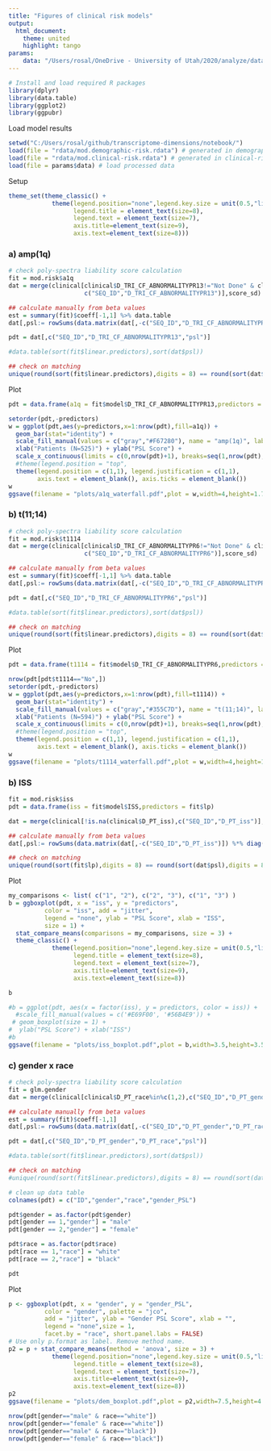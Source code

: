 ---
title: "Figures of clinical risk models"
output:
  html_document:
    theme: united
    highlight: tango
params:
    data: "/Users/rosal/OneDrive - University of Utah/2020/analyze/data/transcriptome-dimensions/analysis/20200802_pipe_out.rdata"
---

```{r load_packages, message=F, include=F}
# Install and load required R packages
library(dplyr)
library(data.table)
library(ggplot2)
library(ggpubr)
```

Load model results
```{r}
setwd("C:/Users/rosal/github/transcriptome-dimensions/notebook/")
load(file = "rdata/mod.demographic-risk.rdata") # generated in demographic-risk.Rmd
load(file = "rdata/mod.clinical-risk.rdata") # generated in clinical-risk.Rmd
load(file = params$data) # load processed data
```

Setup
```{r}
theme_set(theme_classic() + 
            theme(legend.position="none",legend.key.size = unit(0.5,"line"),
                  legend.title = element_text(size=8),
                  legend.text = element_text(size=7),
                  axis.title=element_text(size=9),
                  axis.text=element_text(size=8)))
```

### a) amp(1q)
```{r}
# check poly-spectra liability score calculation
fit = mod.risk$a1q
dat = merge(clinical[clinical$D_TRI_CF_ABNORMALITYPR13!="Not Done" & clinical$D_TRI_CF_ABNORMALITYPR13!="",
                     c("SEQ_ID","D_TRI_CF_ABNORMALITYPR13")],score_sd)

## calculate manually from beta values
est = summary(fit)$coeff[-1,1] %>% data.table
dat[,psl:= rowSums(data.matrix(dat[,-c("SEQ_ID","D_TRI_CF_ABNORMALITYPR13")]) %*% diag(est$.)) + summary(fit)$coeff[1,1]]

pdt = dat[,c("SEQ_ID","D_TRI_CF_ABNORMALITYPR13","psl")]

#data.table(sort(fit$linear.predictors),sort(dat$psl))

## check on matching
unique(round(sort(fit$linear.predictors),digits = 8) == round(sort(dat$psl),digits = 8))
```

Plot
```{r}
pdt = data.frame(a1q = fit$model$D_TRI_CF_ABNORMALITYPR13,predictors = fit$linear.predictors)

setorder(pdt,-predictors)
w = ggplot(pdt,aes(y=predictors,x=1:nrow(pdt),fill=a1q)) +
  geom_bar(stat="identity") +
  scale_fill_manual(values = c("gray","#F67280"), name = "amp(1q)", labels = c("N (n=323)","Y (n=202)")) +
  xlab("Patients (N=525)") + ylab("PSL Score") +
  scale_x_continuous(limits = c(0,nrow(pdt)+1), breaks=seq(1,nrow(pdt),1)) +
  #theme(legend.position = "top",
  theme(legend.position = c(1,1), legend.justification = c(1,1),
        axis.text = element_blank(), axis.ticks = element_blank())
w
ggsave(filename = "plots/a1q_waterfall.pdf",plot = w,width=4,height=1.75)
```
### b) t(11;14)
```{r}
# check poly-spectra liability score calculation
fit = mod.risk$t1114
dat = merge(clinical[clinical$D_TRI_CF_ABNORMALITYPR6!="Not Done" & clinical$D_TRI_CF_ABNORMALITYPR6!="",
                     c("SEQ_ID","D_TRI_CF_ABNORMALITYPR6")],score_sd)

## calculate manually from beta values
est = summary(fit)$coeff[-1,1] %>% data.table
dat[,psl:= rowSums(data.matrix(dat[,-c("SEQ_ID","D_TRI_CF_ABNORMALITYPR6")]) %*% diag(est$.)) + summary(fit)$coeff[1,1]]

pdt = dat[,c("SEQ_ID","D_TRI_CF_ABNORMALITYPR6","psl")]

#data.table(sort(fit$linear.predictors),sort(dat$psl))

## check on matching
unique(round(sort(fit$linear.predictors),digits = 8) == round(sort(dat$psl),digits = 8))
```

Plot
```{r}
pdt = data.frame(t1114 = fit$model$D_TRI_CF_ABNORMALITYPR6,predictors = fit$linear.predictors)

nrow(pdt[pdt$t1114=="No",])
setorder(pdt,-predictors)
w = ggplot(pdt,aes(y=predictors,x=1:nrow(pdt),fill=t1114)) +
  geom_bar(stat="identity") +
  scale_fill_manual(values = c("gray","#355C7D"), name = "t(11;14)", labels = c("N (n=441)","Y (n=153)")) +
  xlab("Patients (N=594)") + ylab("PSL Score") +
  scale_x_continuous(limits = c(0,nrow(pdt)+1), breaks=seq(1,nrow(pdt),1)) +
  #theme(legend.position = "top",
  theme(legend.position = c(1,1), legend.justification = c(1,1),
        axis.text = element_blank(), axis.ticks = element_blank())
w
ggsave(filename = "plots/t1114_waterfall.pdf",plot = w,width=4,height=1.75)
```
### b) ISS
```{r}
fit = mod.risk$iss
pdt = data.frame(iss = fit$model$ISS,predictors = fit$lp)

dat = merge(clinical[!is.na(clinical$D_PT_iss),c("SEQ_ID","D_PT_iss")],score_sd)

## calculate manually from beta values
dat[,psl:= rowSums(data.matrix(dat[,-c("SEQ_ID","D_PT_iss")]) %*% diag(coef(fit)))]

## check on matching
unique(round(sort(fit$lp),digits = 8) == round(sort(dat$psl),digits = 8))

```

Plot
```{r}
my_comparisons <- list( c("1", "2"), c("2", "3"), c("1", "3") )
b = ggboxplot(pdt, x = "iss", y = "predictors",
          color = "iss", add = "jitter",
          legend = "none", ylab = "PSL Score", xlab = "ISS", 
          size = 1) + 
  stat_compare_means(comparisons = my_comparisons, size = 3) +
  theme_classic() + 
            theme(legend.position="none",legend.key.size = unit(0.5,"line"),
                  legend.title = element_text(size=8),
                  legend.text = element_text(size=7),
                  axis.title=element_text(size=9),
                  axis.text=element_text(size=8))

b

#b = ggplot(pdt, aes(x = factor(iss), y = predictors, color = iss)) +
  #scale_fill_manual(values = c('#E69F00', '#56B4E9')) +
 # geom_boxplot(size = 1) +
#  ylab("PSL Score") + xlab("ISS")
#b
ggsave(filename = "plots/iss_boxplot.pdf",plot = b,width=3.5,height=3.5)
```



### c) gender x race
```{r}
# check poly-spectra liability score calculation
fit = glm.gender
dat = merge(clinical[clinical$D_PT_race%in%c(1,2),c("SEQ_ID","D_PT_gender","D_PT_race")],score_sd)

## calculate manually from beta values
est = summary(fit)$coeff[-1,1]
dat[,psl:= rowSums(data.matrix(dat[,-c("SEQ_ID","D_PT_gender","D_PT_race")]) %*% diag(est)) + summary(fit)$coeff[1,1]]

pdt = dat[,c("SEQ_ID","D_PT_gender","D_PT_race","psl")]

#data.table(sort(fit$linear.predictors),sort(dat$psl))

## check on matching
#unique(round(sort(fit$linear.predictors),digits = 8) == round(sort(dat$psl),digits = 8))
```

```{r}
# clean up data table
colnames(pdt) = c("ID","gender","race","gender_PSL")

pdt$gender = as.factor(pdt$gender)
pdt[gender == 1,"gender"] = "male"
pdt[gender == 2,"gender"] = "female"

pdt$race = as.factor(pdt$race)
pdt[race == 1,"race"] = "white"
pdt[race == 2,"race"] = "black"

pdt
```


Plot
```{r}
p <- ggboxplot(pdt, x = "gender", y = "gender_PSL",
          color = "gender", palette = "jco",
          add = "jitter", ylab = "Gender PSL Score", xlab = "",
          legend = "none",size = 1,
          facet.by = "race", short.panel.labs = FALSE)
# Use only p.format as label. Remove method name.
p2 = p + stat_compare_means(method = 'anova', size = 3) +
            theme(legend.position="none",legend.key.size = unit(0.5,"line"),
                  legend.title = element_text(size=8),
                  legend.text = element_text(size=7),
                  axis.title=element_text(size=9),
                  axis.text=element_text(size=8))
p2
ggsave(filename = "plots/dem_boxplot.pdf",plot = p2,width=7.5,height=4.5)

nrow(pdt[gender=="male" & race=="white"])
nrow(pdt[gender=="female" & race=="white"])
nrow(pdt[gender=="male" & race=="black"])
nrow(pdt[gender=="female" & race=="black"])
```


